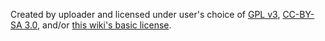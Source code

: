 Created by uploader and licensed under user's choice of [http://www.gnu.org/licenses/gpl.html GPL v3], [http://creativecommons.org/licenses/by-sa/3.0/ CC-BY-SA 3.0], and/or [[License|this wiki's basic license]].